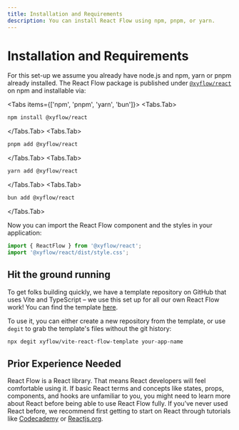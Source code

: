 ```yaml
---
title: Installation and Requirements
description: You can install React Flow using npm, pnpm, or yarn.
---
```


# Installation and Requirements

For this set-up we assume you already have node.js and npm, yarn or pnpm already installed.
The React Flow package is published under [`@xyflow/react`](https://www.npmjs.com/package/@xyflow/react) on npm and installable via:


<Tabs items={['npm', 'pnpm', 'yarn', 'bun']}>
  <Tabs.Tab>

```bash copy
npm install @xyflow/react
```

  </Tabs.Tab>
  <Tabs.Tab>

```bash copy
pnpm add @xyflow/react
```

  </Tabs.Tab>
    <Tabs.Tab>

```bash copy
yarn add @xyflow/react
```

  </Tabs.Tab>
  <Tabs.Tab>

```bash copy
bun add @xyflow/react
```

</Tabs.Tab>
</Tabs>

Now you can import the React Flow component and the styles in your application:

```js
import { ReactFlow } from '@xyflow/react';
import '@xyflow/react/dist/style.css';
```

## Hit the ground running

To get folks building quickly, we have a template repository on GitHub that uses
Vite and TypeScript – we use this set up for all our own React Flow work! You can
find the template [here](https://github.com/xyflow/vite-react-flow-template).

To use it, you can either create a new repository from the template, or use `degit`
to grab the template's files without the git history:

```bash
npx degit xyflow/vite-react-flow-template your-app-name
```

## Prior Experience Needed

React Flow is a React library. That means React developers will feel comfortable
using it. If basic React terms and concepts like states, props, components, and
hooks are unfamiliar to you, you might need to learn more about React before being
able to use React Flow fully. If you’ve never used React before, we recommend
first getting to start on React through tutorials like
[Codecademy](https://www.codecademy.com/)
or [Reactjs.org](https://reactjs.org/tutorial/tutorial.html).
